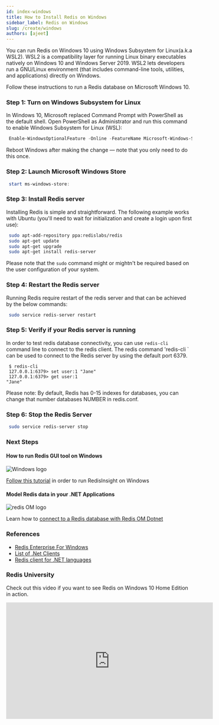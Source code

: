 ```yaml
---
id: index-windows
title: How to Install Redis on Windows  
sidebar_label: Redis on Windows
slug: /create/windows
authors: [ajeet]
---
```



You can run Redis on Windows 10 using Windows Subsystem for Linux(a.k.a WSL2). WSL2 is a compatibility layer for running Linux binary executables natively on Windows 10 and Windows Server 2019. WSL2 lets developers run a GNU/Linux environment (that includes command-line tools, utilities, and applications) directly on Windows.

Follow these instructions to run a Redis database  on Microsoft Windows 10.


### Step 1: Turn on Windows Subsystem for Linux

In Windows 10, Microsoft replaced Command Prompt with PowerShell as the default shell. Open PowerShell as Administrator and run this command to enable Windows Subsystem for Linux (WSL):



 ```powershell
  Enable-WindowsOptionalFeature -Online -FeatureName Microsoft-Windows-Subsystem-Linux
 ```

Reboot Windows after making the change — note that you only need to do this once.

### Step 2: Launch Microsoft Windows Store 

 ```powershell
  start ms-windows-store:
 ```

### Step 3: Install Redis server

Installing Redis is simple and straightforward. The following example works with Ubuntu (you'll need to wait for initialization and create a login upon first use):

 ```bash
  sudo apt-add-repository ppa:redislabs/redis
  sudo apt-get update
  sudo apt-get upgrade
  sudo apt-get install redis-server
 ```
Please note that the `sudo` command might or mightn't be required based on the user configuration of your system.


### Step 4: Restart the Redis server

Running Redis require restart of the redis server and that can be achieved by the below commands:

 ```bash
  sudo service redis-server restart
 ```


### Step 5: Verify if your Redis server is running

In order to test redis database connectivity, you can use `redis-cli` command line to connect to the redis client. The redis command 'redis-cli ` can be used to connect to the Redis server by using the default port 6379. 



 ```
  $ redis-cli 
  127.0.0.1:6379> set user:1 "Jane"
  127.0.0.1:6379> get user:1
 "Jane"
 ```

Please note: By default, Redis has 0-15 indexes for databases, you can change that number databases NUMBER in redis.conf.

### Step 6: Stop the Redis Server 

 ```bash
  sudo service redis-server stop
 ```
### Next Steps



<div class="row text--center">

<div class="col ">
<div className="ri-container">

#### How to run Redis GUI tool on Windows 

![Windows logo](/img/logos/windows.png)

[Follow this tutorial](/explore/redisinsightv2/windows) in order to run RedisInsight on Windows 


</div>
</div>

<div class="col">
<div className="ri-container">

#### Model Redis data in your .NET Applications 




![redis OM logo](/img/logos/redisom.gif)

Learn how to [connect to a Redis database with Redis OM Dotnet](/develop/dotnet/redis-om-dotnet/getting-started)

</div>
</div>
</div>



### References

- [Redis Enterprise For Windows](https://redis.com/lp/redis-windows/)
- [List of .Net Clients](https://redis.io/clients#c)
- [Redis client for .NET languages](https://github.com/StackExchange/StackExchange.Redis)

### Redis University

Check out this video if you want to see Redis on Windows 10 Home Edition in action.

<div class="text--center">
<iframe width="560" height="315" src="https://www.youtube.com/embed/qTN0GqF_Gq8" frameborder="0" allow="accelerometer; autoplay; clipboard-write; encrypted-media; gyroscope; picture-in-picture" allowfullscreen></iframe>
</div>


